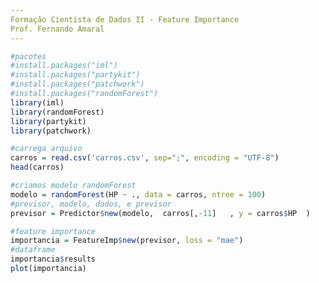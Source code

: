 ---
Formação Cientista de Dados II - Feature Importance
Prof. Fernando Amaral
---

```{r}
#pacotes
#install.packages("iml")
#install.packages("partykit")
#install.packages("patchwork")
#install.packages("randomForest")
library(iml)
library(randomForest)
library(partykit)
library(patchwork)
```

```{r}
#carrega arquivo
carros = read.csv('carros.csv', sep=";", encoding = "UTF-8")
head(carros)
```


```{r}
#criamos modelo randomForest
modelo = randomForest(HP ~ ., data = carros, ntree = 100)
#previsor, modelo, dados, e previsor
previsor = Predictor$new(modelo,  carros[,-11]   , y = carros$HP  )
```


```{r}
#feature importance
importancia = FeatureImp$new(previsor, loss = "mae")
#dataframe
importancia$results
plot(importancia)

```
